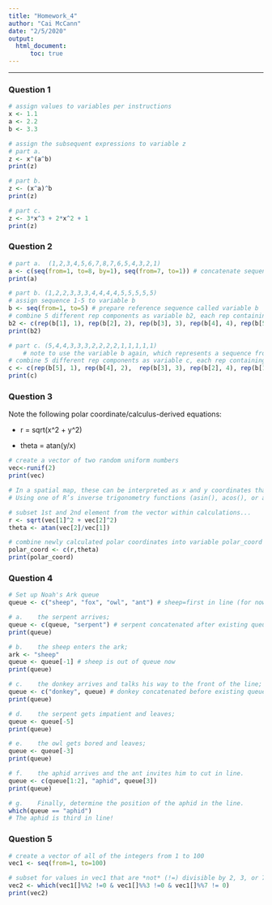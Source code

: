 ---
title: "Homework_4"
author: "Cai McCann"
date: "2/5/2020"
output: 
  html_document:
      toc: true
---

--------------------------------------------------------------------------------

### Question 1

```{r q1}
# assign values to variables per instructions
x <- 1.1
a <- 2.2
b <- 3.3

# assign the subsequent expressions to variable z
# part a.
z <- x^(a^b)
print(z)

# part b. 
z <- (x^a)^b
print(z)

# part c. 
z <- 3*x^3 + 2*x^2 + 1
print(z)
```

### Question 2

```{r q2}
# part a.  (1,2,3,4,5,6,7,8,7,6,5,4,3,2,1)
a <- c(seq(from=1, to=8, by=1), seq(from=7, to=1)) # concatenate sequence 1-8 w/ sequence 7-1 (descending)
print(a)  

# part b. (1,2,2,3,3,3,4,4,4,4,5,5,5,5,5)
# assign sequence 1-5 to variable b
b <- seq(from=1, to=5) # prepare reference sequence called variable b
# combine 5 different rep components as variable b2, each rep containing: variable b's indexed, corresponding element and the number of times repeated (increasing increment for each b element):
b2 <- c(rep(b[1], 1), rep(b[2], 2), rep(b[3], 3), rep(b[4], 4), rep(b[5], 5)) # subset positive index values
print(b2)

# part c. (5,4,4,3,3,3,2,2,2,2,1,1,1,1,1)
    # note to use the variable b again, which represents a sequence from 1 to 5
# combine 5 different rep components as variable c, each rep containing: variable b's indexed element (corresponding from the 5th element to the 1st element) and the number of times repeated (increasing increment for each b element)
c <- c(rep(b[5], 1), rep(b[4], 2),  rep(b[3], 3), rep(b[2], 4), rep(b[1], 5))
print(c)

```

### Question 3

Note the following polar coordinate/calculus-derived equations: 

* r = sqrt(x^2 + y^2)

* theta = atan(y/x)

```{r q3}
# create a vector of two random uniform numbers
vec<-runif(2)
print(vec)

# In a spatial map, these can be interpreted as x and y coordinates that give the location of an individual 
# Using one of R’s inverse trigonometry functions (asin(), acos(), or atan()), convert these numbers into polar coordinates 

# subset 1st and 2nd element from the vector within calculations...
r <- sqrt(vec[1]^2 + vec[2]^2) 
theta <- atan(vec[2]/vec[1]) 

# combine newly calculated polar coordinates into variable polar_coord and print
polar_coord <- c(r,theta) 
print(polar_coord)

```
### Question 4

```{r q4}
# Set up Noah's Ark queue
queue <- c("sheep", "fox", "owl", "ant") # sheep=first in line (for now...)

# a.	the serpent arrives;
queue <- c(queue, "serpent") # serpent concatenated after existing queue
print(queue)

# b.	the sheep enters the ark;
ark <- "sheep"
queue <- queue[-1] # sheep is out of queue now
print(queue)

# c.	the donkey arrives and talks his way to the front of the line;
queue <- c("donkey", queue) # donkey concatenated before existing queue
print(queue)

# d.	the serpent gets impatient and leaves;
queue <- queue[-5]
print(queue)

# e.	the owl gets bored and leaves;
queue <- queue[-3]
print(queue)

# f.	the aphid arrives and the ant invites him to cut in line.
queue <- c(queue[1:2], "aphid", queue[3])
print(queue)

# g.	Finally, determine the position of the aphid in the line.
which(queue == "aphid")
# The aphid is third in line!

```
### Question 5

```{r q5}
# create a vector of all of the integers from 1 to 100 
vec1 <- seq(from=1, to=100)

# subset for values in vec1 that are *not* (!=) divisible by 2, 3, or 7 (thus !=0)
vec2 <- which(vec1[]%%2 !=0 & vec1[]%%3 !=0 & vec1[]%%7 != 0) 
print(vec2)
```
